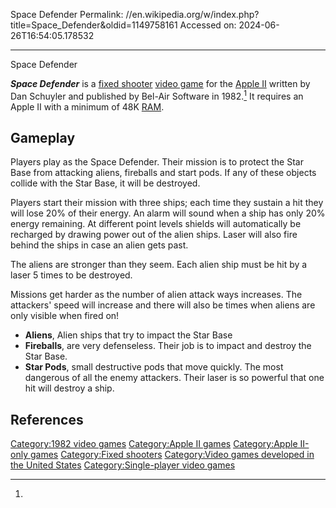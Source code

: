 Space Defender
Permalink: //en.wikipedia.org/w/index.php?title=Space_Defender&oldid=1149758161
Accessed on: 2024-06-26T16:54:05.178532



------
Space Defender
{{refimprove|date=February 2018}}

{{Infobox VG
|title = Space Defender
|image = Space Defender-small.jpg
|caption =
|developer =
|publisher = Bel-Air Software
|designer = Dan Schuyler<ref name="giantlist">{{cite web|last1=Hague|first1=James|title=The Giant List of Classic Game Programmers|url=https://dadgum.com/giantlist/}}</ref>
|released = [[1982 in video gaming|1982]]
|genre = [[Fixed shooter]]
|modes = [[Single-player video game|Single-player]]
|platforms = [[Apple II]]
}}

'''''Space Defender''''' is a [[fixed shooter]] [[video game]] for the [[Apple II]] written by Dan Schuyler and published by Bel-Air Software in 1982.<ref name=giantlist/> It requires an Apple II with a minimum of 48K [[Random-access memory|RAM]].

==Gameplay==
Players play as the Space Defender. Their mission is to protect the Star Base from attacking aliens, fireballs and start pods.  If any of these objects collide with the Star Base, it will be destroyed. 

Players start their mission with three ships; each time they sustain a hit they will lose 20% of their energy.  An alarm will sound when a ship has only 20% energy remaining. At different point levels shields will automatically be recharged by drawing power out of the alien ships. Laser will also fire behind the ships in case an alien gets past.

The aliens are stronger than they seem. Each alien ship must be hit by a laser 5 times to be destroyed. 

Missions get harder as the number of alien attack ways increases. The attackers' speed will increase and there will also be times when aliens are only visible when fired on!

*'''Aliens''', Alien ships that try to impact the Star Base
*'''Fireballs''', are very defenseless. Their job is to impact and destroy the Star Base.
*'''Star Pods''', small destructive pods that move quickly. The most dangerous of all the enemy attackers. Their laser is so powerful that one hit will destroy a ship.

==References==
{{reflist}}

[[Category:1982 video games]]
[[Category:Apple II games]]
[[Category:Apple II-only games]]
[[Category:Fixed shooters]]
[[Category:Video games developed in the United States]]
[[Category:Single-player video games]]